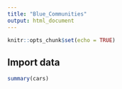 ---
title: "Blue_Communities"
output: html_document
---

```{r setup, include=FALSE}
knitr::opts_chunk$set(echo = TRUE)
```

## Import data


```{r }
summary(cars)
```

## 

